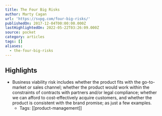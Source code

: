 ```yaml
---
title: The Four Big Risks
author: Marty Cagan
url: 'https://svpg.com/four-big-risks/'
publishedOn: 2017-12-04T00:00:00.000Z
lastHighlightedOn: 2022-05-22T03:26:09.000Z
source: pocket
category: articles
tags: []
aliases:
  - the-four-big-risks
---
```

## Highlights
- Business viability risk includes whether the product fits with the go-to-market or sales channel; whether the product would work within the constraints of contracts with partners and/or legal compliance; whether we can afford to cost-effectively acquire customers, and whether the product is consistent with the brand promise; as just a few examples.
    - Tags: [[product-management]]
